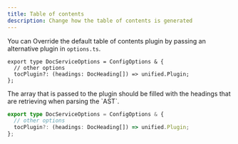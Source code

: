 ```yaml
---
title: Table of contents
description: Change how the table of contents is generated
---
```


You can Override the default table of contents plugin by passing an alternative plugin in `options.ts`.

```tsx
export type DocServiceOptions = ConfigOptions & {
  // other options
  tocPlugin?: (headings: DocHeading[]) => unified.Plugin;
};
```

<Info>
  The array that is passed to the plugin should be filled with the headings that
  are retrieving when parsing the `AST`.
</Info>

```ts
export type DocServiceOptions = ConfigOptions & {
  // other options
  tocPlugin?: (headings: DocHeading[]) => unified.Plugin;
};
```
